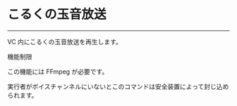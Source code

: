 

# こるくの玉音放送

<CommandArgs versionAvailableFrom="v1.32.0" commandName="gyokuon" />

---

VC 内にこるくの玉音放送を再生します。

<Callout type="warning">

機能制限

この機能には FFmpeg が必要です。

</Callout>

<Callout type="info">
  実行者がボイスチャンネルにいないとこのコマンドは安全装置によって封じ込められます。
</Callout>
